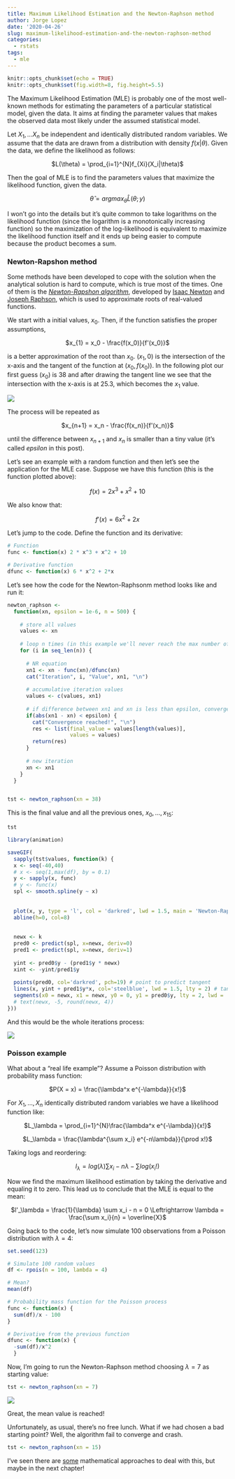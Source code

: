 ```yaml
---
title: Maximum Likelihood Estimation and the Newton-Raphson method
author: Jorge Lopez
date: '2020-04-26'
slug: maximum-likelihood-estimation-and-the-newton-raphson-method
categories:
  - rstats
tags:
  - mle
---
```


```r
knitr::opts_chunk$set(echo = TRUE)
knitr::opts_chunk$set(fig.width=8, fig.height=5.5) 
```

The Maximum Likelihood Estimation (MLE) is probably one of the most well-known methods for estimating the parameters of a particular statistical model, given the data. It aims at finding the parameter values that makes the observed data most likely under the assumed statistical model.

Let $X_1, ... X_n$ be independent and identically distributed random variables. We assume that the data are drawn from a distribution with density $f(x|\theta)$. Given the data, we define the likelihood as follows:

<center>
$L(\theta) = \prod_{i=1}^{N}f_{Xi}(X_i|\theta)$
</center>

Then the goal of MLE is to find the parameters values that maximize the likelihood function, given the data.

<center>
$\widehat{\theta} = argmax_{\theta} \widehat{L}(\theta;y)$
</center>

I won't go into the details but it's quite common to take logarithms on the likelihood function (since the logarithm is a monotonically increasing function) so the maximization of the log-likelihood is equivalent to maximize the likelihood function itself and it ends up being easier to compute because the product becomes a sum.

### Newton-Rapshon method

Some methods have been developed to cope with the solution when the analytical solution is hard to compute, which is true most of the times. One of them is the [*Newton-Rapshon algorithm*](https://en.wikipedia.org/wiki/Newton%27s_method), developed by [Isaac Newton](https://en.wikipedia.org/wiki/Isaac_Newton) and [Joseph Raphson](https://en.wikipedia.org/wiki/Joseph_Raphson), which is used to approximate roots of real-valued functions. 

We start with a initial values, $x_0$. Then, if the function satisfies the proper assumptions,

<center>
$x_{1} = x_0 - \frac{f(x_0)}{f'(x_0)}$
</center>

is a better approximation of the root than $x_0$. $(x_1, 0)$ is the intersection of the x-axis and the tangent of the function at $(x_0, f(x_0))$. In the following plot our first guess $(x_0)$ is 38 and after drawing the tangent line we see that the intersection with the x-axis is at 25.3, which becomes the $x_1$ value.

![](/posts/2020-04-26-maximum-likelihood-estimation-and-the-newton-raphson-method_files/plot_zoom_png.png)

The process will be repeated as

<center>
$x_{n+1} = x_n - \frac{f(x_n)}{f'(x_n)}$
</center>

until the difference between $x_{n+1}$ and $x_n$ is smaller than a tiny value (it's called *epsilon* in this post).

Let's see an example with a random function and then let's see the application for the MLE case. Suppose we have this function (this is the function plotted above):

<center>
$f(x) = 2x^3 + x^2 + 10$
</center>

We also know that:

<center>
$f'(x) = 6x^2 + 2x$
</center>

Let's jump to the code. Define the function and its derivative:

```r
# Function
func <- function(x) 2 * x^3 + x^2 + 10

# Derivative function
dfunc <- function(x) 6 * x^2 + 2*x
```


Let's see how the code for the Newton-Raphsonm method looks like and run it:

```r
newton_raphson <- 
  function(xn, epsilon = 1e-6, n = 500) {
    
    # store all values
    values <- xn
    
    # loop n times (in this example we'll never reach the max number of iterations)
    for (i in seq_len(n)) {
      
      # NR equation
      xn1 <- xn - func(xn)/dfunc(xn)
      cat("Iteration", i, "Value", xn1, "\n")
      
      # accumulative iteration values
      values <- c(values, xn1)
      
      # if difference between xn1 and xn is less than epsilon, convergence reached
      if(abs(xn1 - xn) < epsilon) {
        cat("Convergence reached!", "\n")
        res <- list(final_value = values[length(values)],
                    values = values)
        return(res)
      }
      
      # new iteration
      xn <- xn1
    }
  }


tst <- newton_raphson(xn = 38)
```

This is the final value and all the previous ones, $x_0,...,x_{15}$:

```r
tst
```


```r
library(animation)

saveGIF(
  sapply(tst$values, function(k) {
  x <- seq(-40,40)
  # x <- seq(1,max(df), by = 0.1)
  y <- sapply(x, func)
  # y <- func(x)
  spl <- smooth.spline(y ~ x)
  
  
  plot(x, y, type = 'l', col = 'darkred', lwd = 1.5, main = 'Newton-Raphson simulation', ylab = 'f(x)')
  abline(h=0, col=8)
  
  
  newx <- k
  pred0 <- predict(spl, x=newx, deriv=0)
  pred1 <- predict(spl, x=newx, deriv=1)
  
  yint <- pred0$y - (pred1$y * newx)
  xint <- -yint/pred1$y
  
  points(pred0, col='darkred', pch=19) # point to predict tangent 
  lines(x, yint + pred1$y*x, col='steelblue', lwd = 1.5, lty = 2) # tangent (1st deriv. of spline at newx)
  segments(x0 = newx, x1 = newx, y0 = 0, y1 = pred0$y, lty = 2, lwd = .5)
  # text(newx, -5, round(newx, 4))
}))
```

And this would be the whole iterations process:

![](/posts/2020-04-26-maximum-likelihood-estimation-and-the-newton-raphson-method_files/animation_1.gif)

### Poisson example

What about a "real life example"? Assume a Poisson distribution with probability mass function: 

<center>
$P(X = x) = \frac{\lambda^x e^{-\lambda}}{x!}$
</center>

For $X_1,...,X_n$ identically distributed random variables we have a likelihood function like:


<center>
$L_\lambda = \prod_{i=1}^{N}\frac{\lambda^x e^{-\lambda}}{x!}$
</center>
<p></p>
<center>
$L_\lambda = \frac{\lambda^{\sum x_i} e^{-n\lambda}}{\prod x!}$
</center>

Taking logs and reordering:

<center>
$l_\lambda = log(\lambda)\sum x_i - n\lambda -\sum log(x_i!)$
</center>

Now we find the maximum likelihood estimation by taking the derivative and equaling it to zero. This lead us to conclude that the MLE is equal to the mean:

<center>
$l'_\lambda = \frac{1}{\lambda} \sum x_i - n = 0 \Leftrightarrow  \lambda = \frac{\sum x_i}{n} = \overline{X}$
</center>

Going back to the code, let's now simulate 100 observations from a Poisson distribution with $\lambda = 4$:

```r
set.seed(123)

# Simulate 100 random values
df <- rpois(n = 100, lambda = 4)

# Mean?
mean(df)

# Probability mass function for the Poisson process
func <- function(x) {
  sum(df)/x - 100
}

# Derivative from the previous function
dfunc <- function(x) {
  -sum(df)/x^2
  }

```

Now, I'm going to run the Newton-Raphson method choosing $\lambda = 7$ as starting value:

```r
tst <- newton_raphson(xn = 7)
```


![](/posts/2020-04-26-maximum-likelihood-estimation-and-the-newton-raphson-method_files/animation.gif)

Great, the mean value is reached!

Unfortunately, as usual, there's no free lunch. What if we had chosen a bad starting point? Well, the algorithm fail to converge and crash. 

```r
tst <- newton_raphson(xn = 15)
```

I've seen there are [some](https://www.quora.com/How-do-you-avoid-a-bad-starting-point-in-Newtons-method) mathematical approaches to deal with this, but maybe in the next chapter! 
